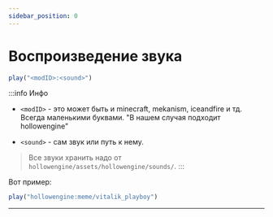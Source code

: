 ```yaml
---
sidebar_position: 0
---
```


# Воспроизведение звука

```jsx
play("<modID>:<sound>")
```
:::info Инфо
- `<modID>` - это может быть и minecraft, mekanism, iceandfire и тд. Всегда маленькими буквами. "В нашем случая подходит hollowengine"

- `<sound>` - сам звук или путь к нему.

> Все звуки хранить надо от `hollowengine/assets/hollowengine/sounds/`.
:::

Вот пример:

```jsx
play("hollowengine:meme/vitalik_playboy")
```

---
